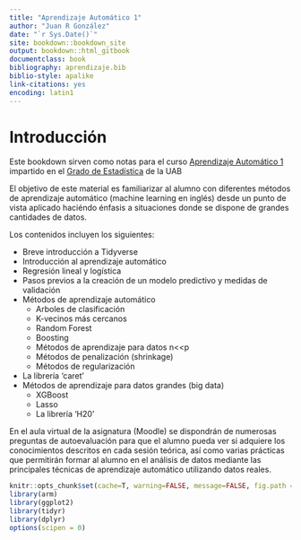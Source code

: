 ```yaml
--- 
title: "Aprendizaje Automático 1"
author: "Juan R González"
date: "`r Sys.Date()`"
site: bookdown::bookdown_site
output: bookdown::html_gitbook
documentclass: book
bibliography: aprendizaje.bib
biblio-style: apalike
link-citations: yes
encoding: latin1
---
```



# Introducción

Este bookdown sirven como notas para el curso [Aprendizaje Automático 1](https://guies.uab.cat/guies_docents/public/portal/html/2020/assignatura/104870/es) impartido en el [Grado de Estadística](https://www.uab.cat/web/estudiar/listado-de-grados/informacion-general-1216708258897.html?param1=1264404714557) de la UAB

El objetivo de este material es familiarizar al alumno con diferentes métodos de aprendizaje automático (machine learning en inglés) desde un punto de vista aplicado haciéndo énfasis a situaciones donde se dispone de grandes cantidades de datos.

Los contenidos incluyen los siguientes:

- Breve introducción a Tidyverse
- Introducción al aprendizaje automático
- Regresión lineal y logística
- Pasos previos a la creación de un modelo predictivo y medidas de validación
- Métodos de aprendizaje automático
    - Arboles de clasificación
    - K-vecinos más cercanos
    - Random Forest
    - Boosting
    - Métodos de aprendizaje para datos n<<p
    - Métodos de penalización (shrinkage)
    - Métodos de regularización
- La librería ‘caret’
- Métodos de aprendizaje para datos grandes (big data)
    - XGBoost
    - Lasso
    - La librería ‘H20’


En el aula virtual de la asignatura (Moodle) se dispondrán de numerosas preguntas de autoevaluación para que el alumno pueda ver si adquiere los conocimientos descritos en cada sesión teórica, así como varias prácticas que permitirán formar al alumno en el análisis de datos mediante las principales técnicas de aprendizaje automático utilizando datos reales.

 
```r
knitr::opts_chunk$set(cache=T, warning=FALSE, message=FALSE, fig.path = "fig/")
library(arm)
library(ggplot2)
library(tidyr)
library(dplyr)
options(scipen = 0)
```
 
